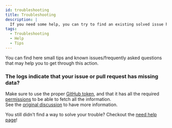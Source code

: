 ```yaml
---
id: troubleshooting
title: Troubleshooting
description: |
  If you need some help, you can try to find an existing solved issue here.
tags:
  - Troubleshooting
  - Help
  - Tips
---
```


You can find here small tips and known issues/frequently asked questions that may help you to get through this action.

### The logs indicate that your issue or pull request has missing data?

Make sure to use the proper [GitHub token](github-token-input), and that it has all the required [permissions](https://docs.github.com/en/rest/reference/permissions-required-for-github-apps) to be able to fetch all the information.  
See the [original discussion](https://github.com/Sonia-corporation/stale/issues/498) to have more information.

You still didn't find a way to solve your trouble? Checkout the [need help page](need-help)!
